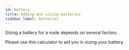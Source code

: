 ```yaml
---
id: battery
title: Adding and sizing batteries
sidebar_label: Batteries
---
```



Sizing a battery for a node depends on several factors.

Please use this calculator to aid you in sizing your battery.

<BatteryCalculator />
